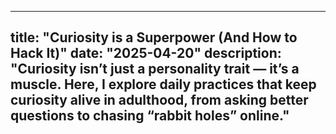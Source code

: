 ---

title: "Curiosity is a Superpower (And How to Hack It)"
date: "2025-04-20"
description: "Curiosity isn’t just a personality trait — it’s a muscle. Here, I explore daily practices that keep curiosity alive in adulthood, from asking better questions to chasing “rabbit holes” online."
---     